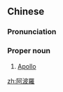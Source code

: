 {{also|阿波罗}}
==Chinese==
{{zh-forms|s=阿波罗|gloss=-}}

===Pronunciation===
{{zh-pron
|m=Ābōluó
|c=aa3 bo1 lo4
|cat=pn
}}

===Proper noun===
{{zh-proper noun}}

# [[Apollo]]

{{zh-cat|Gods}}

[[zh:阿波羅]]
